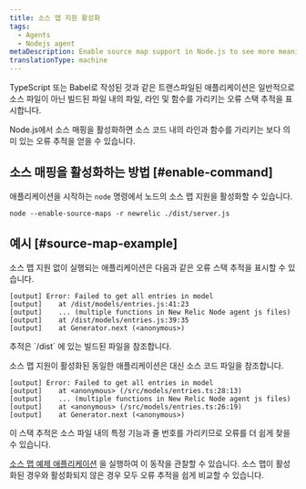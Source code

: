 ```yaml
---
title: 소스 맵 지원 활성화
tags:
  - Agents
  - Nodejs agent
metaDescription: Enable source map support in Node.js to see more meaningful error traces.
translationType: machine
---
```


TypeScript 또는 Babel로 작성된 것과 같은 트랜스파일된 애플리케이션은 일반적으로 소스 파일이 아닌 빌드된 파일 내의 파일, 라인 및 함수를 가리키는 오류 스택 추적을 표시합니다.

Node.js에서 소스 매핑을 활성화하면 소스 코드 내의 라인과 함수를 가리키는 보다 의미 있는 오류 추적을 얻을 수 있습니다.

## 소스 매핑을 활성화하는 방법 [#enable-command]

애플리케이션을 시작하는 `node` 명령에서 노드의 소스 맵 지원을 활성화할 수 있습니다.

```shell
node --enable-source-maps -r newrelic ./dist/server.js
```

## 예시 [#source-map-example]

소스 맵 지원 없이 실행되는 애플리케이션은 다음과 같은 오류 스택 추적을 표시할 수 있습니다.

```shell
[output] Error: Failed to get all entries in model
[output]    at /dist/models/entries.js:41:23
[output]    ... (multiple functions in New Relic Node agent js files)
[output]    at /dist/models/entries.js:39:35
[output]    at Generator.next (<anonymous>)
```

<Callout variant="tip">
  추적은 `/dist` 에 있는 빌드된 파일을 참조합니다.
</Callout>

소스 맵 지원이 활성화된 동일한 애플리케이션은 대신 소스 코드 파일을 참조합니다.

```shell
[output] Error: Failed to get all entries in model
[output]    at <anonymous> (/src/models/entries.ts:28:13)
[output]    ... (multiple functions in New Relic Node agent js files)
[output]    at <anonymous> (/src/models/entries.ts:26:19)
[output]    at Generator.next (<anonymous>)
```

이 스택 추적은 소스 파일 내의 특정 기능과 줄 번호를 가리키므로 오류를 더 쉽게 찾을 수 있습니다.

[소스 맵 예제 애플리케이션](https://github.com/newrelic/newrelic-node-examples/tree/main/source-maps) 을 실행하여 이 동작을 관찰할 수 있습니다. 소스 맵이 활성화된 경우와 활성화되지 않은 경우 모두 오류 추적을 쉽게 비교할 수 있습니다.